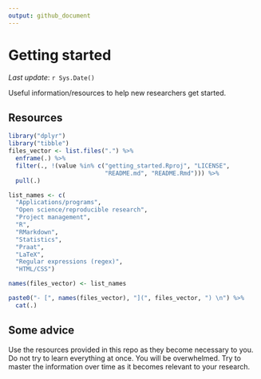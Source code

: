 ```yaml
---
output: github_document
---
```


# Getting started

*Last update*: `r Sys.Date()`  

Useful information/resources to help new researchers get started.

## Resources

```r
library("dplyr")
library("tibble")
files_vector <- list.files(".") %>% 
  enframe(.) %>% 
  filter(., !(value %in% c("getting_started.Rproj", "LICENSE", 
                           "README.md", "README.Rmd"))) %>% 
  pull(.)

list_names <- c(
  "Applications/programs", 
  "Open science/reproducible research", 
  "Project management", 
  "R", 
  "RMarkdown", 
  "Statistics", 
  "Praat", 
  "LaTeX", 
  "Regular expressions (regex)", 
  "HTML/CSS") 

names(files_vector) <- list_names

paste0("- [", names(files_vector), "](", files_vector, ") \n") %>% 
  cat(.)
```

## Some advice

Use the resources provided in this repo as they become necessary to you. Do 
not try to learn everything at once. You will be overwhelmed. Try to master 
the information over time as it becomes relevant to your research. 
